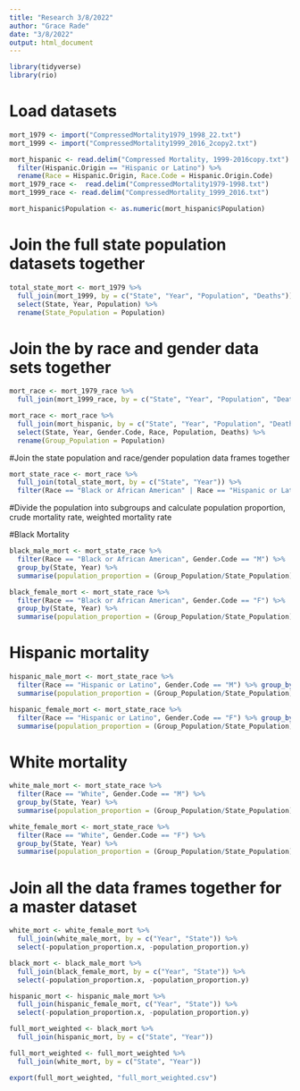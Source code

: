 ```yaml
---
title: "Research 3/8/2022"
author: "Grace Rade"
date: "3/8/2022"
output: html_document
---
```

```r
library(tidyverse)
library(rio)
```

# Load datasets 
```r
mort_1979 <- import("CompressedMortality1979_1998_22.txt")
mort_1999 <- import("CompressedMortality1999_2016_2copy2.txt")

mort_hispanic <- read.delim("Compressed Mortality, 1999-2016copy.txt") %>% 
  filter(Hispanic.Origin == "Hispanic or Latino") %>% 
  rename(Race = Hispanic.Origin, Race.Code = Hispanic.Origin.Code)
mort_1979_race <-  read.delim("CompressedMortality1979-1998.txt")
mort_1999_race <- read.delim("CompressedMortality_1999_2016.txt")

mort_hispanic$Population <- as.numeric(mort_hispanic$Population)
```


# Join the full state population datasets together
```r
total_state_mort <- mort_1979 %>% 
  full_join(mort_1999, by = c("State", "Year", "Population", "Deaths")) %>% 
  select(State, Year, Population) %>% 
  rename(State_Population = Population)
```

# Join the by race and gender data sets together
```r
mort_race <- mort_1979_race %>%
  full_join(mort_1999_race, by = c("State", "Year", "Population", "Deaths", "Race", "Gender.Code"))

mort_race <- mort_race %>% 
  full_join(mort_hispanic, by = c("State", "Year", "Population", "Deaths", "Race", "Gender.Code")) %>% 
  select(State, Year, Gender.Code, Race, Population, Deaths) %>% 
  rename(Group_Population = Population)
```

#Join the state population and race/gender population data frames together
```r
mort_state_race <- mort_race %>% 
  full_join(total_state_mort, by = c("State", "Year")) %>%
  filter(Race == "Black or African American" | Race == "Hispanic or Latino" | Race == "White")
```

#Divide the population into subgroups and calculate population proportion, crude mortality rate, weighted mortality rate

#Black Mortality
```r
black_male_mort <- mort_state_race %>% 
  filter(Race == "Black or African American", Gender.Code == "M") %>% 
  group_by(State, Year) %>% 
  summarise(population_proportion = (Group_Population/State_Population), black_male_mortality = (Deaths/State_Population * 100000), black_male_mortality_weighted = black_male_mortality/population_proportion)
```

```r
black_female_mort <- mort_state_race %>% 
  filter(Race == "Black or African American", Gender.Code == "F") %>% 
  group_by(State, Year) %>% 
  summarise(population_proportion = (Group_Population/State_Population), black_female_mortality = (Deaths/State_Population * 100000), black_female_mortality_weighted = black_female_mortality/population_proportion)
```

# Hispanic mortality
```r
hispanic_male_mort <- mort_state_race %>% 
  filter(Race == "Hispanic or Latino", Gender.Code == "M") %>% group_by(State, Year) %>% 
  summarise(population_proportion = (Group_Population/State_Population), hispanic_male_mortality = (Deaths/State_Population * 100000), hispanic_male_mortality_weighted = hispanic_male_mortality/population_proportion)
```

```r
hispanic_female_mort <- mort_state_race %>% 
  filter(Race == "Hispanic or Latino", Gender.Code == "F") %>% group_by(State, Year) %>% 
  summarise(population_proportion = (Group_Population/State_Population), hispanic_female_mortality = (Deaths/State_Population * 100000), hispanic_female_mortality_weighted = hispanic_female_mortality/population_proportion)
```

# White mortality
```r
white_male_mort <- mort_state_race %>% 
  filter(Race == "White", Gender.Code == "M") %>% 
  group_by(State, Year) %>%
  summarise(population_proportion = (Group_Population/State_Population), white_male_mortality = (Deaths/State_Population * 100000), white_male_mortality_weighted = white_male_mortality/population_proportion)
```

```r
white_female_mort <- mort_state_race %>% 
  filter(Race == "White", Gender.Code == "F") %>% 
  group_by(State, Year) %>%
  summarise(population_proportion = (Group_Population/State_Population), white_female_mortality = (Deaths/State_Population * 100000), white_female_mortality_weighted = white_female_mortality/population_proportion)
```

# Join all the data frames together for a master dataset 
```r
white_mort <- white_female_mort %>% 
  full_join(white_male_mort, by = c("Year", "State")) %>% 
  select(-population_proportion.x, -population_proportion.y)
```

```r
black_mort <- black_male_mort %>% 
  full_join(black_female_mort, by = c("Year", "State")) %>% 
  select(-population_proportion.x, -population_proportion.y)
```

```r
hispanic_mort <- hispanic_male_mort %>% 
  full_join(hispanic_female_mort, c("Year", "State")) %>% 
  select(-population_proportion.x, -population_proportion.y)
```

```r
full_mort_weighted <- black_mort %>% 
  full_join(hispanic_mort, by = c("State", "Year"))

full_mort_weighted <- full_mort_weighted %>% 
  full_join(white_mort, by = c("State", "Year"))
```

```r
export(full_mort_weighted, "full_mort_weighted.csv")
```

